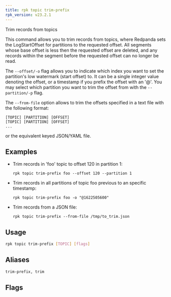 ```yaml
---
title: rpk topic trim-prefix
rpk_version: v23.2.1
---
```


<head>
  <meta name="title" content="rpk topic trim-prefix | Redpanda Docs" />
  <meta name="description" content="rpk topic trim-prefix" />
  <link
    rel="canonical"
    href="https://docs.redpanda.com/docs/reference/rpk/rpk-topic/rpk-topic-trim-prefix/"
  />
</head>

Trim records from topics

This command allows you to trim records from topics, where Redpanda
sets the LogStartOffset for partitions to the requested offset. All segments
whose base offset is less then the requested offset are deleted, and any records
within the segment before the requested offset can no longer be read.

The `--offset/-o` flag allows you to indicate which index you want to set the
partition's low watermark (start offset) to. It can be a single integer value
denoting the offset, or a timestamp if you prefix the offset with an '@'. You may
select which partition you want to trim the offset from with the `--partition/-p`
flag.

The `--from-file` option allows to trim the offsets specified in a text file with
the following format:

```
[TOPIC] [PARTITION] [OFFSET]
[TOPIC] [PARTITION] [OFFSET]
...
```

or the equivalent keyed JSON/YAML file.

## Examples

- Trim records in 'foo' topic to offset 120 in partition 1:

  ```
  rpk topic trim-prefix foo --offset 120 --partition 1
  ```

- Trim records in all partitions of topic foo previous to an specific timestamp:

  ```
  rpk topic trim-prefix foo -o "@1622505600"
  ```

- Trim records from a JSON file:

  ```
  rpk topic trim-prefix --from-file /tmp/to_trim.json
  ```

## Usage

```bash
rpk topic trim-prefix [TOPIC] [flags]
```

## Aliases

```bash
trim-prefix, trim
```

## Flags

<!--
[cols=",,",]
|===
|*Value* |*Type* |*Description*

|-f, --from-file |string |File of topic/partition/offset for which to
trim offsets for.

|-h, --help |- |Help for trim-prefix.

|--no-confirm |- |Disable confirmation prompt.

|-o, --offset |string |Offset to set the partition's start offset to,
either as an integer or timestamp (`@<timestamp-value>`).

|-p, --partitions |int32 |int32Slice Comma-separated list of partitions
to trim records from (default to all) (default []).

|--config |string |Redpanda or rpk config file; default search paths are
~/.config/rpk/rpk.yaml, $PWD, and /etc/redpanda/`redpanda.yaml`.

|-X, --config-opt |stringArray |Override rpk configuration settings; '-X
help' for detail or '-X list' for terser detail.

|--profile |string |rpk profile to use.

|-v, --verbose |- |Enable verbose logging.
|===

-->
